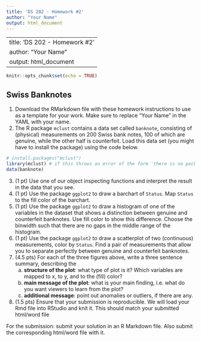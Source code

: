 ```yaml
---
title: 'DS 202 - Homework #2'
author: "Your Name"
output: html_document
---
```


---
title: 'DS 202 - Homework #2'
author: "Your Name"
output: html_document
---

```r
knitr::opts_chunk$set(echo = TRUE)
```

## Swiss Banknotes

1. Download the RMarkdown file with these homework instructions to use as a template for your work.
Make sure to replace "Your Name" in the YAML with your name.
2. The R package `mclust` contains a data set called `banknote`, consisting of (physical) measurements on 200 Swiss bank notes, 100 of which are genuine, while the other half is counterfeit. Load this data set (you might have to install the package) using the code below. 

```r
# install.packages("mclust")
library(mclust) # if this throws an error of the form 'there is no package called mcmclust', uncomment the line above, run it once, then comment the line out again and run the code chunk again.
data(banknote)
```
3. (1 pt) Use one of our object inspecting functions and interpret the result in the data that you see. 
4. (1 pt) Use the package `ggplot2` to draw a barchart of `Status`. Map `Status` to the fill color of the barchart. 
5. (1 pt) Use the package `ggplot2` to draw a histogram of one of the variables in the dataset that shows a distinction between genuine and counterfeit banknotes. Use fill color to show this difference. Choose the binwidth such that there are no gaps in the middle range of the histogram.
6. (1 pt) Use the package `ggplot2` to draw a scatterplot of two (continuous) measurements, color by `Status`. Find a pair of measurements that allow you to separate perfectly between genuine and counterfeit banknotes. 
7. (4.5 pts) For each of the three figures above, write a three sentence summary, describing the
    a. **structure of the plot**: what type of plot is it? Which variables are mapped to x, to y, and to the (fill) color?
    b. **main message of the plot**: what is your main finding, i.e. what do you want viewers to learn from the plot?
    c. **additional message**: point out anomalies or outliers, if there are any. 


8. (1.5 pts) Ensure that your submission is reproducible. We will load your Rmd file into RStudio and knit it. This should match your submitted html/word file

For the submission: submit your solution in an R Markdown file. Also submit the corresponding html/word file with it. 
